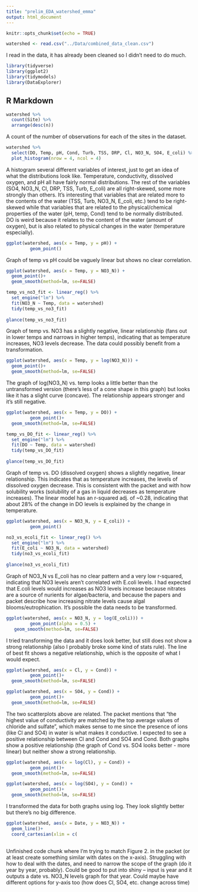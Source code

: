 ```yaml
---
title: "prelim_EDA_watershed_emma"
output: html_document
---
```


```r
knitr::opts_chunk$set(echo = TRUE)
```

```r
watershed <- read.csv("../Data/combined_data_clean.csv")

```

I read in the data, it has already been cleaned so I didn't need to do much.

```r
library(tidyverse)
library(ggplot2)
library(tidymodels)
library(DataExplorer)
```

## R Markdown

``` r
watershed %>% 
  count(Site) %>% 
  arrange(desc(n))
```

A count of the number of observations for each of the sites in the dataset.

``` r
watershed %>% 
  select(DO, Temp, pH, Cond, Turb, TSS, DRP, Cl, NO3_N, SO4, E_coli) %>% 
  plot_histogram(nrow = 4, ncol = 4)
```

A histogram several different variables of interest, just to get an idea of what the distributions look like. Temperature, conductivity, dissolved oxygen, and pH all have fairly normal distributions. The rest of the variables (SO4, NO3_N, Cl, DRP, TSS, Turb, E_coli) are all right-skewed, some more strongly than others. It's interesting that variables that are related more to the contents of the water (TSS, Turb, NO3_N, E_coli, etc.) tend to be right-skewed while that variables that are related to the physical/chemical properties of the water (pH, temp, Cond) tend to be normally distributed. DO is weird because it relates to the content of the water (amount of oxygen), but is also related to physical changes in the water (temperature especially).

``` r
ggplot(watershed, aes(x = Temp, y = pH)) +
         geom_point()
```

Graph of temp vs pH could be vaguely linear but shows no clear correlation.

``` r
ggplot(watershed, aes(x = Temp, y = NO3_N)) + 
  geom_point()+
  geom_smooth(method=lm, se=FALSE)

temp_vs_no3_fit <- linear_reg() %>% 
  set_engine("lm") %>% 
  fit(NO3_N ~ Temp, data = watershed)
  tidy(temp_vs_no3_fit)
  
glance(temp_vs_no3_fit)
```

Graph of temp vs. NO3 has a slightly negative, linear relationship (fans out in lower temps and narrows in higher temps), indicating that as temperature increases, NO3 levels decrease. The data could possibly benefit from a transformation.


``` r

ggplot(watershed, aes(x = Temp, y = log(NO3_N))) + 
  geom_point()+
  geom_smooth(method=lm, se=FALSE)

```

The graph of log(NO3_N) vs. temp looks a little better than the untransformed version (there's less of a cone shape in this graph) but looks like it has a slight curve (concave). The relationship appears stronger and it's still negative.


``` r
ggplot(watershed, aes(x = Temp, y = DO)) +
         geom_point()+
  geom_smooth(method=lm, se=FALSE)

temp_vs_DO_fit <- linear_reg() %>% 
  set_engine("lm") %>% 
  fit(DO ~ Temp, data = watershed)
  tidy(temp_vs_DO_fit)
  
glance(temp_vs_DO_fit)
```

Graph of temp vs. DO (dissolved oxygen) shows a slightly negative, linear relationship. This indicates that as temperature increases, the levels of dissolved oxygen decrease. This is consistent with the packet and with how solubility works (solubility of a gas in liquid decreases as temperature increases). The linear model has an r-squared adj. of ~0.28, indicating that about 28% of the change in DO levels is explained by the change in temperature.

``` r
ggplot(watershed, aes(x = NO3_N, y = E_coli)) +
         geom_point()

no3_vs_ecoli_fit <- linear_reg() %>% 
  set_engine("lm") %>% 
  fit(E_coli ~ NO3_N, data = watershed)
  tidy(no3_vs_ecoli_fit)
  
glance(no3_vs_ecoli_fit)
```

Graph of NO3_N vs E_coli has no clear pattern and a very low r-squared, indicating that NO3 levels aren't correlated with E.coli levels. I had expected that E.coli levels would increases as NO3 levels increase because nitrates are a source of nurients for algae/bacteria, and because the papers and packet describe how increasing nitrate levels cause algal blooms/eutrophication. It's possible the data needs to be transformed.


``` r
ggplot(watershed, aes(x = NO3_N, y = log(E_coli))) +
         geom_point(alpha = 0.5) +
   geom_smooth(method=lm, se=FALSE)
```

I tried transforming the data and it does look better, but still does not show a strong relationship (also I probably broke some kind of stats rule). The line of best fit shows a negative relationship, which is the opposite of what I would expect.

``` r
ggplot(watershed, aes(x = Cl, y = Cond)) +
         geom_point()+
  geom_smooth(method=lm, se=FALSE)
```

``` r
ggplot(watershed, aes(x = SO4, y = Cond)) +
         geom_point()+
  geom_smooth(method=lm, se=FALSE)
```

The two scatterplots above are related. The packet mentions that "the highest value of conductivity are matched by the top average values of chloride and sulfate", which makes sense to me since the presence of ions (like Cl and SO4) in water is what makes it conductive. I expected to see a positive relationship between Cl and Cond and SO4 and Cond. Both graphs show a positive relationship (the graph of Cond vs. SO4 looks better - more linear) but neither show a strong relationship. 

``` r
ggplot(watershed, aes(x = log(Cl), y = Cond)) +
         geom_point()+
  geom_smooth(method=lm, se=FALSE)
```

``` r
ggplot(watershed, aes(x = log(SO4), y = Cond)) +
         geom_point()+
  geom_smooth(method=lm, se=FALSE)
```

I transformed the data for both graphs using log. They look slightly better but there's no big difference. 


``` r
ggplot(watershed, aes(x = Date, y = NO3_N)) +
  geom_line()+
  coord_cartesian(xlim = c(
  
```

Unfinished code chunk where I'm trying to match Figure 2. in the packet (or at least create something similar with dates on the x-axis). Struggling with how to deal with the dates, and need to narrow the scope of the graph (do it year by year, probably). Could be good to put into shiny -- input is year and it outputs a date vs. NO3_N levels graph for that year. Could maybe have different options for y-axis too (how does Cl, SO4, etc. change across time)